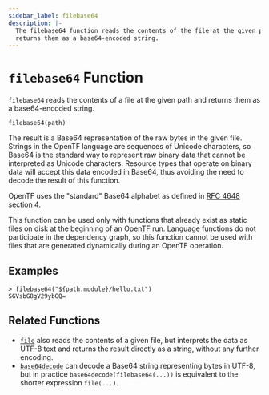 ```yaml
---
sidebar_label: filebase64
description: |-
  The filebase64 function reads the contents of the file at the given path and
  returns them as a base64-encoded string.
---
```


# `filebase64` Function

`filebase64` reads the contents of a file at the given path and returns them as
a base64-encoded string.

```hcl
filebase64(path)
```

The result is a Base64 representation of the raw bytes in the given file.
Strings in the OpenTF language are sequences of Unicode characters, so
Base64 is the standard way to represent raw binary data that cannot be
interpreted as Unicode characters. Resource types that operate on binary
data will accept this data encoded in Base64, thus avoiding the need to
decode the result of this function.

OpenTF uses the "standard" Base64 alphabet as defined in
[RFC 4648 section 4](https://tools.ietf.org/html/rfc4648#section-4).

This function can be used only with functions that already exist as static
files on disk at the beginning of an OpenTF run. Language functions do not
participate in the dependency graph, so this function cannot be used with
files that are generated dynamically during an OpenTF operation.

## Examples

```
> filebase64("${path.module}/hello.txt")
SGVsbG8gV29ybGQ=
```

## Related Functions

* [`file`](/opentf/language/functions/file) also reads the contents of a given file,
  but interprets the data as UTF-8 text and returns the result directly
  as a string, without any further encoding.
* [`base64decode`](/opentf/language/functions/base64decode) can decode a Base64 string representing
  bytes in UTF-8, but in practice `base64decode(filebase64(...))` is equivalent
  to the shorter expression `file(...)`.
